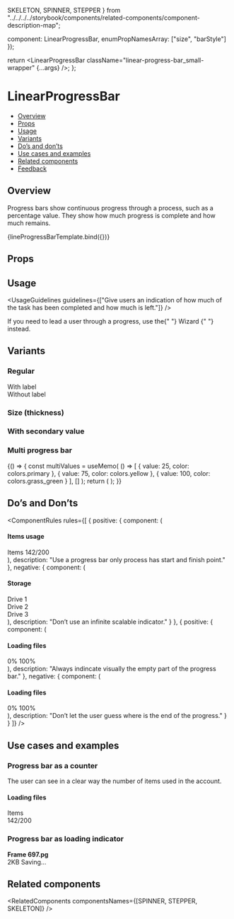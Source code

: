   SKELETON,
  SPINNER,
  STEPPER
} from "../../../../storybook/components/related-components/component-description-map";

  component: LinearProgressBar,
  enumPropNamesArray: ["size", "barStyle"]
});

<Meta
  title="Feedback/LinearProgressBar"
  component={LinearProgressBar}
  argTypes={metaSettings.argTypes}
  decorators={metaSettings.decorators}
/>

<!--- Component template -->

  return <LinearProgressBar className="linear-progress-bar_small-wrapper" {...args} />;
};

<!--- Component documentation -->

# LinearProgressBar

- [Overview](#overview)
- [Props](#props)
- [Usage](#usage)
- [Variants](#variants)
- [Do’s and don’ts](#dos-and-donts)
- [Use cases and examples](#use-cases-and-examples)
- [Related components](#related-components)
- [Feedback](#feedback)

## Overview

Progress bars show continuous progress through a process, such as a percentage value. They show how much progress is complete and how much remains.

<Canvas>
  <Story name="Overview" args={{ value: 20, size: LinearProgressBar.sizes.LARGE }}>
    {lineProgressBarTemplate.bind({})}
  </Story>
</Canvas>

## Props

<ArgsTable of={LinearProgressBar} />

## Usage

<UsageGuidelines
  guidelines={["Give users an indication of how much of the task has been completed and how much is left."]}
/>

<Tip>
  If you need to lead a user through a progress, use the{" "}
  <Link href="/?path=/docs/navigation-wizard--overview" size={Link.sizes.SMALL} withoutSpacing>
    Wizard
  </Link>{" "}
  instead.
</Tip>

## Variants

### Regular

<Canvas>
  <Story name="Regular">
    <div className="linear-progress-bar_column">
      <div className="linear-progress-bar_block">
        <LinearProgressBar
          className="linear-progress-bar_small-wrapper"
          indicateProgress
          value={30}
          size={LinearProgressBar.sizes.LARGE}
        />
        With label
      </div>
      <div className="linear-progress-bar_block">
        <LinearProgressBar
          className="linear-progress-bar_small-wrapper"
          value={30}
          size={LinearProgressBar.sizes.LARGE}
        />
        Without label
      </div>
    </div>
  </Story>
</Canvas>

### Size (thickness)

<Canvas>
  <Story name="Size (thickness)">
    <div style={{ display: "flex", flexDirection: "column", gap: "20px", marginTop: "15px" }}>
      <LinearProgressBar
        className="linear-progress-bar_small-wrapper"
        value={25}
        indicateProgress
        size={LinearProgressBar.sizes.SMALL}
      />
      <LinearProgressBar
        className="linear-progress-bar_small-wrapper"
        value={50}
        indicateProgress
        size={LinearProgressBar.sizes.MEDIUM}
      />
      <LinearProgressBar
        className="linear-progress-bar_small-wrapper"
        value={100}
        indicateProgress
        size={LinearProgressBar.sizes.LARGE}
      />
    </div>
  </Story>
</Canvas>

### With secondary value

<Canvas>
  <Story name="With secondary value">
    <LinearProgressBar
      className="linear-progress-bar_small-wrapper"
      value={50}
      indicateProgress
      valueSecondary={65}
      size={LinearProgressBar.sizes.LARGE}
    />
  </Story>
</Canvas>

### Multi progress bar

<Canvas>
  <Story name="Multi progress bar">
    {() => {
      const multiValues = useMemo(
        () => [
          { value: 25, color: colors.primary },
          { value: 75, color: colors.yellow },
          { value: 100, color: colors.grass_green }
        ],
        []
      );
      return (
        <LinearProgressBar
          className="linear-progress-bar_big-wrapper"
          value={25}
          size={LinearProgressBar.sizes.LARGE}
          indicateProgress
          multi
          multiValues={multiValues}
        />
      );
    }}
  </Story>
</Canvas>

## Do’s and Don’ts

<ComponentRules
  rules={[
    {
      positive: {
        component: (
          <DialogContentContainer className="linear-progress-bar_dialog-wrapper">
            <h4>Items usage</h4>
            <div className="linear-progress-bar_inline-wrapper">
              <span>Items</span>
              <span>142/200</span>
            </div>
            <LinearProgressBar value={71} />
          </DialogContentContainer>
        ),
        description: "Use a progress bar only process has start and finish point."
      },
      negative: {
        component: (
          <DialogContentContainer className="linear-progress-bar_dialog-wrapper">
            <h4>Storage</h4>
            <div className="linear-progress-bar_row-wrapper">
              <div className="linear-progress-bar_title">Drive 1</div>
              <LinearProgressBar className="linear-progress-bar_without-bg" value={88} />
            </div>
            <div className="linear-progress-bar_row-wrapper">
              <div className="linear-progress-bar_title">Drive 2</div>
              <LinearProgressBar className="linear-progress-bar_without-bg" value={46} />
            </div>
            <div className="linear-progress-bar_row-wrapper">
              <div className="linear-progress-bar_title">Drive 3</div>
              <LinearProgressBar className="linear-progress-bar_without-bg" value={72} />
            </div>
          </DialogContentContainer>
        ),
        description: "Don’t use an infinite scalable indicator."
      }
    },
    {
      positive: {
        component: (
          <DialogContentContainer className="linear-progress-bar_dialog-wrapper">
            <h4>Loading files</h4>
            <div className="linear-progress-bar_inline-wrapper">
              <span>0%</span>
              <span>100%</span>
            </div>
            <LinearProgressBar value={50} />
          </DialogContentContainer>
        ),
        description: "Always indincate visually the empty part of the progress bar."
      },
      negative: {
        component: (
          <DialogContentContainer className="linear-progress-bar_dialog-wrapper">
            <h4>Loading files</h4>
            <div className="linear-progress-bar_inline-wrapper">
              <span>0%</span>
              <span>100%</span>
            </div>
            <LinearProgressBar className="linear-progress-bar_without-bg" value={50} />
          </DialogContentContainer>
        ),
        description: "Don’t let the user guess where is the end of the progress."
      }
    }
  ]}
/>

## Use cases and examples

### Progress bar as a counter

The user can see in a clear way the number of items used in the account.

<Canvas>
  <Story name="Progress bar as a counter">
    <div className="linear-progress-bar_box">
      <h4>Loading files</h4>
      <div className="linear-progress-bar_inline-wrapper">
        <div className="linear-progress-bar_icon-wrapper">
          Items
          <Icon icon={Info} />
        </div>
        <span>142/200</span>
      </div>
      <LinearProgressBar value={71} size={LinearProgressBar.sizes.LARGE} barStyle={LinearProgressBar.styles.POSITIVE} />
    </div>
  </Story>
</Canvas>

### Progress bar as loading indicator

<Canvas>
  <Story name="Progress bar as loading indicator">
    <div className="linear-progress-bar_box-wrapper">
      <div className="linear-progress-bar_row">
        <div className="linear-progress-bar_img" />
        <div className="linear-progress-bar_aside">
          <b>Frame 697.pg</b>
          <BreadcrumbsBar className="linear-progress-bar_breadcrumbs">
            <BreadcrumbItem text="Hadas Test" />
            <BreadcrumbItem text="Activity 6" />
          </BreadcrumbsBar>
          <div className="linear-progress-bar_inline-wrapper">
            <span>2KB</span>
            <span>Saving...</span>
          </div>
        </div>
      </div>
      <LinearProgressBar value={71} />
    </div>
  </Story>
</Canvas>

## Related components

<RelatedComponents componentsNames={[SPINNER, STEPPER, SKELETON]} />
